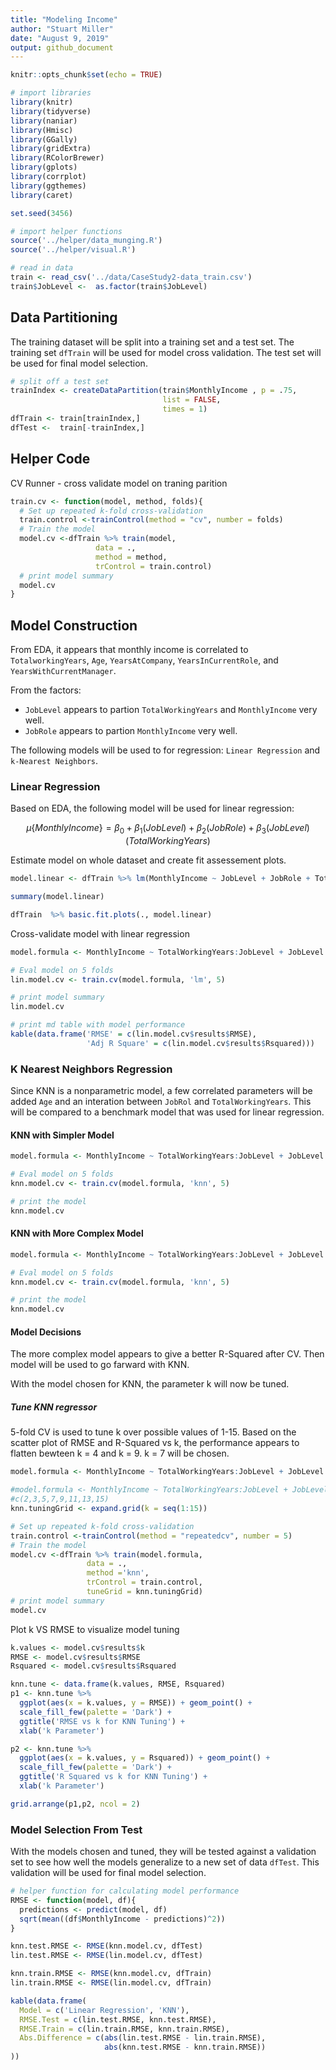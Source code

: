 ```yaml
---
title: "Modeling Income"
author: "Stuart Miller"
date: "August 9, 2019"
output: github_document
---
```


```r
knitr::opts_chunk$set(echo = TRUE)
```

```r


# import libraries
library(knitr)
library(tidyverse)
library(naniar)
library(Hmisc)
library(GGally)
library(gridExtra)
library(RColorBrewer)
library(gplots)
library(corrplot)
library(ggthemes)
library(caret)

set.seed(3456)

# import helper functions
source('../helper/data_munging.R')
source('../helper/visual.R')

# read in data
train <- read_csv('../data/CaseStudy2-data_train.csv')
train$JobLevel <-  as.factor(train$JobLevel)
```

## Data Partitioning

The training dataset will be split into a training set and a test set. The training set `dfTrain` will be used for model cross validation. The test set will be used for final model selection.

```r
# split off a test set
trainIndex <- createDataPartition(train$MonthlyIncome , p = .75, 
                                  list = FALSE, 
                                  times = 1)
dfTrain <- train[trainIndex,]
dfTest <-  train[-trainIndex,]
```

## Helper Code

CV Runner - cross validate model on traning parition

```r
train.cv <- function(model, method, folds){
  # Set up repeated k-fold cross-validation
  train.control <-trainControl(method = "cv", number = folds)
  # Train the model
  model.cv <-dfTrain %>% train(model,
                   data = .,
                   method = method,
                   trControl = train.control)
  # print model summary
  model.cv
}
```

## Model Construction

From EDA, it appears that monthly income is correlated to `TotalworkingYears`, `Age`, `YearsAtCompany`, `YearsInCurrentRole`, and `YearsWithCurrentManager`.

From the factors:

* `JobLevel` appears to partion `TotalWorkingYears` and `MonthlyIncome` very well.
* `JobRole` appears to partion `MonthlyIncome` very well.

The following models will be used to for regression: `Linear Regression` and `k-Nearest Neighbors`.

### Linear Regression

Based on EDA, the following model will be used for linear regression:

$$ \mu \lbrace MonthlyIncome \rbrace = \beta_0 + \beta_1 (JobLevel) + \beta_2(JobRole) + \beta_3(JobLevel)(TotalWorkingYears) $$

Estimate model on whole dataset and create fit assessement plots.

```r
model.linear <- dfTrain %>% lm(MonthlyIncome ~ JobLevel + JobRole + TotalWorkingYears:JobLevel, data = .)

summary(model.linear)

dfTrain  %>% basic.fit.plots(., model.linear)
```

Cross-validate model with linear regression

```r

model.formula <- MonthlyIncome ~ TotalWorkingYears:JobLevel + JobLevel + TotalWorkingYears:JobRole

# Eval model on 5 folds
lin.model.cv <- train.cv(model.formula, 'lm', 5)

# print model summary
lin.model.cv

# print md table with model performance
kable(data.frame('RMSE' = c(lin.model.cv$results$RMSE),
                 'Adj R Square' = c(lin.model.cv$results$Rsquared)))
```

### K Nearest Neighbors Regression

Since KNN is a nonparametric model, a few correlated parameters will be added `Age` and an interation between `JobRol` and `TotalWorkingYears`. This will be compared to a benchmark model that was used for linear regression.

#### KNN with Simpler Model

```r
model.formula <- MonthlyIncome ~ TotalWorkingYears:JobLevel + JobLevel + TotalWorkingYears:JobRole

# Eval model on 5 folds
knn.model.cv <- train.cv(model.formula, 'knn', 5)

# print the model
knn.model.cv
```

#### KNN with More Complex Model

```r
model.formula <- MonthlyIncome ~ TotalWorkingYears:JobLevel + JobLevel + JobLevel:Age + TotalWorkingYears:JobRole + JobRole

# Eval model on 5 folds
knn.model.cv <- train.cv(model.formula, 'knn', 5)

# print the model
knn.model.cv
```

#### Model Decisions

The more complex model appears to give a better R-Squared after CV. Then model will be used to go farward with KNN.

With the model chosen for KNN, the parameter k will now be tuned.

##### Tune KNN regressor

5-fold CV is used to tune k over possible values of 1-15. Based on the scatter plot of RMSE and R-Squared vs k, the performance appears to flatten bewteen k = 4 and k = 9. k = 7 will be chosen.

```r
model.formula <- MonthlyIncome ~ TotalWorkingYears:JobLevel + JobLevel + JobLevel:Age + TotalWorkingYears:JobRole + JobRole

#model.formula <- MonthlyIncome ~ TotalWorkingYears:JobLevel + JobLevel + TotalWorkingYears:JobRole
#c(2,3,5,7,9,11,13,15)
knn.tuningGrid <- expand.grid(k = seq(1:15))

# Set up repeated k-fold cross-validation
train.control <-trainControl(method = "repeatedcv", number = 5)
# Train the model
model.cv <-dfTrain %>% train(model.formula,
                 data = .,
                 method ='knn',
                 trControl = train.control,
                 tuneGrid = knn.tuningGrid)
# print model summary
model.cv
```

Plot k VS RMSE to visualize model tuning

```r
k.values <- model.cv$results$k
RMSE <- model.cv$results$RMSE
Rsquared <- model.cv$results$Rsquared

knn.tune <- data.frame(k.values, RMSE, Rsquared)
p1 <- knn.tune %>% 
  ggplot(aes(x = k.values, y = RMSE)) + geom_point() + 
  scale_fill_few(palette = 'Dark') + 
  ggtitle('RMSE vs k for KNN Tuning') +
  xlab('k Parameter')

p2 <- knn.tune %>% 
  ggplot(aes(x = k.values, y = Rsquared)) + geom_point() + 
  scale_fill_few(palette = 'Dark') + 
  ggtitle('R Squared vs k for KNN Tuning') +
  xlab('k Parameter')

grid.arrange(p1,p2, ncol = 2)
```

### Model Selection From Test

With the models chosen and tuned, they will be tested against a validation set to see how well the models generalize to a new set of data `dfTest`. This validation will be used for final model selection.


```r
# helper function for calculating model performance
RMSE <- function(model, df){
  predictions <- predict(model, df)
  sqrt(mean((df$MonthlyIncome - predictions)^2))
}

knn.test.RMSE <- RMSE(knn.model.cv, dfTest)
lin.test.RMSE <- RMSE(lin.model.cv, dfTest)

knn.train.RMSE <- RMSE(knn.model.cv, dfTrain)
lin.train.RMSE <- RMSE(lin.model.cv, dfTrain)

kable(data.frame(
  Model = c('Linear Regression', 'KNN'),
  RMSE.Test = c(lin.test.RMSE, knn.test.RMSE),
  RMSE.Train = c(lin.train.RMSE, knn.train.RMSE),
  Abs.Difference = c(abs(lin.test.RMSE - lin.train.RMSE),
                     abs(knn.test.RMSE - knn.train.RMSE))
))

```









